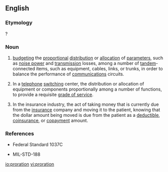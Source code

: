 ==English==

===Etymology===
{{suffix|prorate|ion|lang=en}}?

===Noun===
{{en-noun}}

# {{lb|en|telecommunication}} [[budgeting]] the [[proportional]] [[distribution]] or [[allocation]] of [[parameters]], such as [[noise power]] and [[transmission]] losses, among a number of [[tandem]]-connected items, such as equipment, cables, links, or trunks, in order to balance the performance of [[communications]] circuits.
# {{lb|en|telecommunication}} In a [[telephone]] [[switching]] center, the distribution or allocation of equipment or components proportionally among a number of functions, to provide a requisite [[grade of service]].
# {{lb|en|accounting}} In the insurance industry, the act of taking money that is currently due from the [[insurance]] company and moving it to the patient, knowing that the dollar amount being moved is due from the patient as a [[deductible]], [[coinsurance]], or [[copayment]] amount.

===References===
* {{lb|en|telecommunication}} Federal Standard 1037C
* {{lb|en|telecommunication}} MIL-STD-188

[[io:proration]]
[[vi:proration]]
